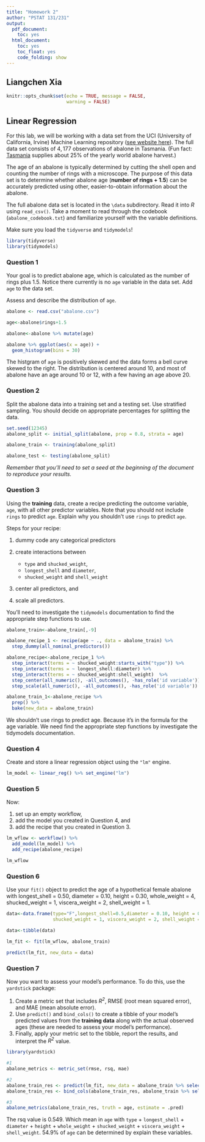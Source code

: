 ```yaml
---
title: "Homework 2"
author: "PSTAT 131/231"
output:
  pdf_document:
    toc: yes
  html_document:
    toc: yes
    toc_float: yes
    code_folding: show
---
```


## Liangchen Xia

```r
knitr::opts_chunk$set(echo = TRUE, message = FALSE,
                      warning = FALSE)
```

## Linear Regression

For this lab, we will be working with a data set from the UCI (University of California, Irvine) Machine Learning repository ([see website here](http://archive.ics.uci.edu/ml/datasets/Abalone)). The full data set consists of $4,177$ observations of abalone in Tasmania. (Fun fact: [Tasmania](https://en.wikipedia.org/wiki/Tasmania "Tasmania") supplies about $25\%$ of the yearly world abalone harvest.)


The age of an abalone is typically determined by cutting the shell open and counting the number of rings with a microscope. The purpose of this data set is to determine whether abalone age (**number of rings + 1.5**) can be accurately predicted using other, easier-to-obtain information about the abalone.

The full abalone data set is located in the `\data` subdirectory. Read it into *R* using `read_csv()`. Take a moment to read through the codebook (`abalone_codebook.txt`) and familiarize yourself with the variable definitions.

Make sure you load the `tidyverse` and `tidymodels`!

```r
library(tidyverse)
library(tidymodels)

```

### Question 1

Your goal is to predict abalone age, which is calculated as the number of rings plus 1.5. Notice there currently is no `age` variable in the data set. Add `age` to the data set.

Assess and describe the distribution of `age`.

```r
abalone <- read.csv("abalone.csv")

age<-abalone$rings+1.5

abalone<-abalone %>% mutate(age)

abalone %>% ggplot(aes(x = age)) +
  geom_histogram(bins = 30)

```
The histgram of `age` is positively skewed and the data forms a bell curve skewed to the right. The distribution is centered around 10, and most of abalone have an age around 10 or 12, with a few having an age above 20. 


### Question 2

Split the abalone data into a training set and a testing set. Use stratified sampling. You should decide on appropriate percentages for splitting the data.

```r

set.seed(12345)
abalone_split <- initial_split(abalone, prop = 0.8, strata = age)

abalone_train <- training(abalone_split)

abalone_test <- testing(abalone_split)

```

*Remember that you'll need to set a seed at the beginning of the document to reproduce your results.*

### Question 3

Using the **training** data, create a recipe predicting the outcome variable, `age`, with all other predictor variables. Note that you should not include `rings` to predict `age`. Explain why you shouldn't use `rings` to predict `age`.

Steps for your recipe:

1.  dummy code any categorical predictors

2.  create interactions between

    -   `type` and `shucked_weight`,
    -   `longest_shell` and `diameter`,
    -   `shucked_weight` and `shell_weight`

3.  center all predictors, and

4.  scale all predictors.

You'll need to investigate the `tidymodels` documentation to find the appropriate step functions to use.

```r

abalone_train<-abalone_train[,-9]

abalone_recipe_1 <- recipe(age ~ ., data = abalone_train) %>% 
  step_dummy(all_nominal_predictors())

abalone_recipe<-abalone_recipe_1 %>%
  step_interact(terms = ~ shucked_weight:starts_with("type")) %>%
  step_interact(terms = ~ longest_shell:diameter) %>%
  step_interact(terms = ~ shucked_weight:shell_weight)  %>% 
  step_center(all_numeric(), -all_outcomes(), -has_role('id variable')) %>% 
  step_scale(all_numeric(), -all_outcomes(), -has_role('id variable')) 

abalone_train_1<-abalone_recipe %>% 
  prep() %>% 
  bake(new_data = abalone_train)

```
We shouldn't use rings to predict age. Because it's in the formula for the age variable. We need find the appropriate step functions by investigate the tidymodels documentation.

### Question 4

Create and store a linear regression object using the `"lm"` engine.

```r

lm_model <- linear_reg() %>% set_engine("lm")

```
### Question 5

Now:

1.  set up an empty workflow,
2.  add the model you created in Question 4, and
3.  add the recipe that you created in Question 3.

```r
lm_wflow <- workflow() %>% 
  add_model(lm_model) %>% 
  add_recipe(abalone_recipe)

lm_wflow
```


### Question 6

Use your `fit()` object to predict the age of a hypothetical female abalone with longest_shell = 0.50, diameter = 0.10, height = 0.30, whole_weight = 4, shucked_weight = 1, viscera_weight = 2, shell_weight = 1.

```r
data<-data.frame(type="F",longest_shell=0.5,diameter = 0.10, height = 0.30, whole_weight = 4,
                 shucked_weight = 1, viscera_weight = 2, shell_weight = 1)

data<-tibble(data)

lm_fit <- fit(lm_wflow, abalone_train)

predict(lm_fit, new_data = data)
```

### Question 7

Now you want to assess your model's performance. To do this, use the `yardstick` package:

1.  Create a metric set that includes *R^2^*, RMSE (root mean squared error), and MAE (mean absolute error).
2.  Use `predict()` and `bind_cols()` to create a tibble of your model's predicted values from the **training data** along with the actual observed ages (these are needed to assess your model's performance).
3.  Finally, apply your metric set to the tibble, report the results, and interpret the *R^2^* value.


```r
library(yardstick)

#1
abalone_metrics <- metric_set(rmse, rsq, mae)

#2
abalone_train_res <- predict(lm_fit, new_data = abalone_train %>% select(-age))
abalone_train_res <- bind_cols(abalone_train_res, abalone_train %>% select(age))

#3
abalone_metrics(abalone_train_res, truth = age, estimate = .pred)


```
The rsq value is 0.549. Which mean in `age` with `type` + `longest_shell` + `diameter` + `height` + `whole_weight` + `shucked_weight` + `viscera_weight` + `shell_weight`. 54.9% of `age` can be determined by explain these variables.